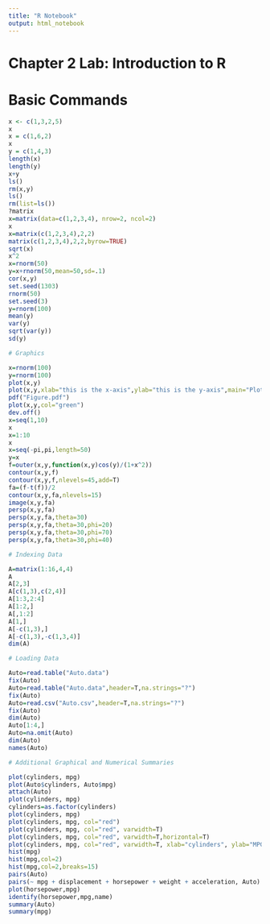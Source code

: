 ```yaml
---
title: "R Notebook"
output: html_notebook
---
```


# Chapter 2 Lab: Introduction to R

# Basic Commands

```r
x <- c(1,3,2,5)
x
x = c(1,6,2)
x
y = c(1,4,3)
length(x)
length(y)
x+y
ls()
rm(x,y)
ls()
rm(list=ls())
?matrix
x=matrix(data=c(1,2,3,4), nrow=2, ncol=2)
x
x=matrix(c(1,2,3,4),2,2)
matrix(c(1,2,3,4),2,2,byrow=TRUE)
sqrt(x)
x^2
x=rnorm(50)
y=x+rnorm(50,mean=50,sd=.1)
cor(x,y)
set.seed(1303)
rnorm(50)
set.seed(3)
y=rnorm(100)
mean(y)
var(y)
sqrt(var(y))
sd(y)

# Graphics

x=rnorm(100)
y=rnorm(100)
plot(x,y)
plot(x,y,xlab="this is the x-axis",ylab="this is the y-axis",main="Plot of X vs Y")
pdf("Figure.pdf")
plot(x,y,col="green")
dev.off()
x=seq(1,10)
x
x=1:10
x
x=seq(-pi,pi,length=50)
y=x
f=outer(x,y,function(x,y)cos(y)/(1+x^2))
contour(x,y,f)
contour(x,y,f,nlevels=45,add=T)
fa=(f-t(f))/2
contour(x,y,fa,nlevels=15)
image(x,y,fa)
persp(x,y,fa)
persp(x,y,fa,theta=30)
persp(x,y,fa,theta=30,phi=20)
persp(x,y,fa,theta=30,phi=70)
persp(x,y,fa,theta=30,phi=40)

# Indexing Data

A=matrix(1:16,4,4)
A
A[2,3]
A[c(1,3),c(2,4)]
A[1:3,2:4]
A[1:2,]
A[,1:2]
A[1,]
A[-c(1,3),]
A[-c(1,3),-c(1,3,4)]
dim(A)

# Loading Data

Auto=read.table("Auto.data")
fix(Auto)
Auto=read.table("Auto.data",header=T,na.strings="?")
fix(Auto)
Auto=read.csv("Auto.csv",header=T,na.strings="?")
fix(Auto)
dim(Auto)
Auto[1:4,]
Auto=na.omit(Auto)
dim(Auto)
names(Auto)

# Additional Graphical and Numerical Summaries

plot(cylinders, mpg)
plot(Auto$cylinders, Auto$mpg)
attach(Auto)
plot(cylinders, mpg)
cylinders=as.factor(cylinders)
plot(cylinders, mpg)
plot(cylinders, mpg, col="red")
plot(cylinders, mpg, col="red", varwidth=T)
plot(cylinders, mpg, col="red", varwidth=T,horizontal=T)
plot(cylinders, mpg, col="red", varwidth=T, xlab="cylinders", ylab="MPG")
hist(mpg)
hist(mpg,col=2)
hist(mpg,col=2,breaks=15)
pairs(Auto)
pairs(~ mpg + displacement + horsepower + weight + acceleration, Auto)
plot(horsepower,mpg)
identify(horsepower,mpg,name)
summary(Auto)
summary(mpg)
```


